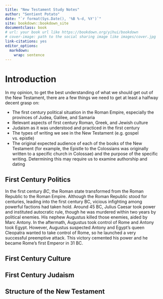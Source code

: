 ```yaml
---
title: "New Testament Study Notes"
author: "Sentient Potato"
date: "`r format(Sys.Date(), '%B %-d, %Y')`"
site: bookdown::bookdown_site
documentclass: book
# url: your book url like https://bookdown.org/yihui/bookdown
# cover-image: path to the social sharing image like images/cover.jpg
link-citations: yes
editor_options: 
  markdown: 
    wrap: sentence
---
```


# Introduction

In my opinion, to get the best understanding of what we should get out of the New Testament, there are a few things we need to get at least a halfway decent grasp on:

-   The first century political situation in the Roman Empire, especially the provinces of Judea, Galilee, and Samaria
-   Relevant aspects of first century Roman, Greek, and Jewish culture
-   Judaism as it was understood and practiced in the first century
-   The types of writing we see in the New Testament (e.g. gospel vs. epistle)
-   The original expected audience of each of the books of the New Testament (for example, the Epistle to the Colossians was originally written to a specific church in Colossae) and the purpose of the specific writing. Determining this may require us to examine authorship and dating

## First Century Politics

In the first century *BC*, the Roman state transformed from the Roman Republic to the Roman Empire.
Although the Roman Republic stood for centuries, leading into the first century BC, vicious infighting among powerful factions had taken hold.
Around 45 BC, Julius Caesar took power and instituted autocratic rule, though he was murdered within two years by political enemies.
His nephew Augustus killed those enemies, aided by Marc Antony.
In the aftermath, Augustus took control of Rome and Antony took Egypt.
However, Augustus suspected Antony and Egypt's queen Cleopatra wanted to take control of Rome, so he launched a very successful preemptive attack.
This victory cemented his power and he became Rome's first Emperor in 31 BC.

## First Century Culture

## First Century Judaism

## Structure of the New Testament
